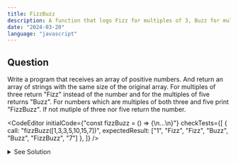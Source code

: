 ```yaml
---
title: FizzBuzz
description: A function that logs Fizz for multiples of 3, Buzz for multiples of 5 and FizzBuzz for multiples of both 3 and 5.
date: "2024-03-20"
language: "javascript"
---
```


## Question
Write a program that receives an array of positive numbers. 
And return an array of strings with the same size of the original array.
For multiples of three return "Fizz" instead of the number and for the multiples of five returns "Buzz". 
For numbers which are multiples of both three and five print "FizzBuzz". If not mutiple of three nor five return the number.

<CodeEditor 
    initialCode={"const fizzBuzz = () => {\n...\n}"}
    checkTests={[
        {
        call: "fizzBuzz([1,3,3,5,10,15,7])",
        expectedResult: ["1", "Fizz", "Fizz", "Buzz", "Buzz", "FizzBuzz", "7"]
        },
        ]}
/>

<details>
  <summary>See Solution</summary>

## Solution

```javascript
const fizzBuzz = (myArray) => {
    const result = []
    for(const i of myArray){
        if(i%3 === 0 && i%5 === 0){
            result.push("FizzBuzz")
        } else if(i%3 === 0 ){
            result.push("Fizz")
        } else if(i%5 === 0){
            result.push("Buzz")
        } else {
            result.push(i.toString())
        }
    }
    return result
}
```

### Explanation
The operation is simple.
We loop through the numbers from 1 to 100 and check if the number is divisible by 3, 5 or both. 
If it is divisible by 3, we print "Fizz", if it is divisible by 5, we print "Buzz" and if it is divisible by both 3 and 5, we print "FizzBuzz". 
If none of the conditions are met, we print the number itself.

## Complexity Analysis
The time complexity for this algorithm is O(n) where n is the number of elements in the array.


## Alternatives
```javascript
const fizzBuzz = () => {
    Array.from({length: 10}, (_, i) => {
        i++
        let output = ""
        if(i % 3 === 0) output += "Fizz"
        if(i % 5 === 0) output += "Buzz"
        console.log(output || i)
    })
}
```
</details>